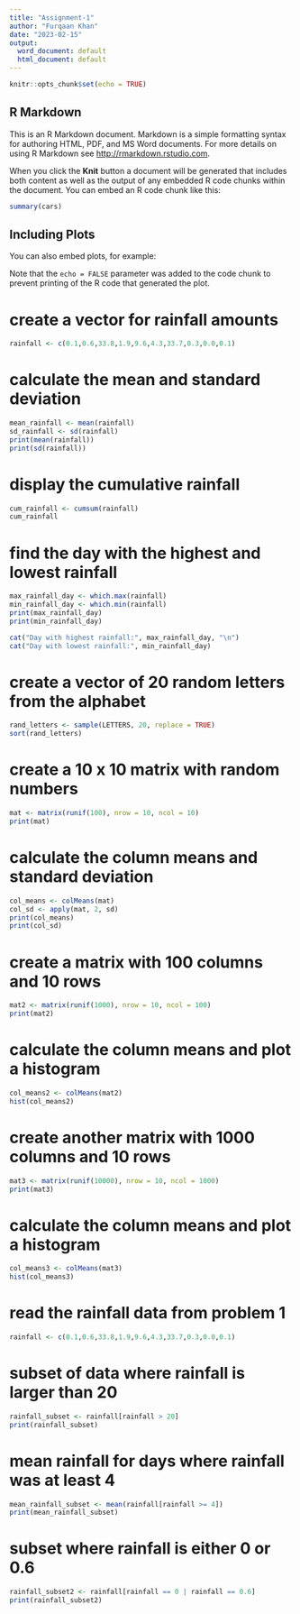```yaml
---
title: "Assignment-1"
author: "Furqaan Khan"
date: "2023-02-15"
output:
  word_document: default
  html_document: default
---
```


```r
knitr::opts_chunk$set(echo = TRUE)
```

## R Markdown

This is an R Markdown document. Markdown is a simple formatting syntax for authoring HTML, PDF, and MS Word documents. For more details on using R Markdown see <http://rmarkdown.rstudio.com>.

When you click the **Knit** button a document will be generated that includes both content as well as the output of any embedded R code chunks within the document. You can embed an R code chunk like this:

```r
summary(cars)
```

## Including Plots

You can also embed plots, for example:

Note that the `echo = FALSE` parameter was added to the code chunk to prevent printing of the R code that generated the plot.


# create a vector for rainfall amounts
```r
rainfall <- c(0.1,0.6,33.8,1.9,9.6,4.3,33.7,0.3,0.0,0.1)
```

# calculate the mean and standard deviation
```r
mean_rainfall <- mean(rainfall)
sd_rainfall <- sd(rainfall)
print(mean(rainfall))
print(sd(rainfall))
```

# display the cumulative rainfall
```r
cum_rainfall <- cumsum(rainfall)
cum_rainfall
```

# find the day with the highest and lowest rainfall
```r
max_rainfall_day <- which.max(rainfall)
min_rainfall_day <- which.min(rainfall)
print(max_rainfall_day)
print(min_rainfall_day)
```

```r
cat("Day with highest rainfall:", max_rainfall_day, "\n")
cat("Day with lowest rainfall:", min_rainfall_day)
```
# create a vector of 20 random letters from the alphabet
```r
rand_letters <- sample(LETTERS, 20, replace = TRUE)
sort(rand_letters)
```

# create a 10 x 10 matrix with random numbers
```r
mat <- matrix(runif(100), nrow = 10, ncol = 10)
print(mat)
```

# calculate the column means and standard deviation
```r
col_means <- colMeans(mat)
col_sd <- apply(mat, 2, sd)
print(col_means)
print(col_sd)
```

# create a matrix with 100 columns and 10 rows
```r
mat2 <- matrix(runif(1000), nrow = 10, ncol = 100)
print(mat2)
```
# calculate the column means and plot a histogram
```r
col_means2 <- colMeans(mat2)
hist(col_means2)
```

# create another matrix with 1000 columns and 10 rows
```r
mat3 <- matrix(runif(10000), nrow = 10, ncol = 1000)
print(mat3)
```
# calculate the column means and plot a histogram
```r
col_means3 <- colMeans(mat3)
hist(col_means3)
```

# read the rainfall data from problem 1
```r
rainfall <- c(0.1,0.6,33.8,1.9,9.6,4.3,33.7,0.3,0.0,0.1)
```

# subset of data where rainfall is larger than 20
```r
rainfall_subset <- rainfall[rainfall > 20]
print(rainfall_subset)
```

# mean rainfall for days where rainfall was at least 4
```r
mean_rainfall_subset <- mean(rainfall[rainfall >= 4])
print(mean_rainfall_subset)
```

# subset where rainfall is either 0 or 0.6
```r
rainfall_subset2 <- rainfall[rainfall == 0 | rainfall == 0.6]
print(rainfall_subset2)
```


